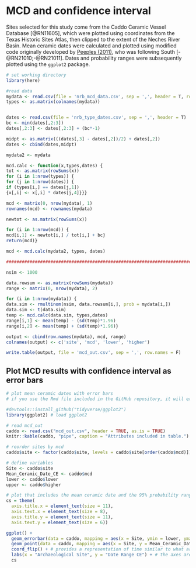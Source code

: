 # MCD and confidence interval

Sites selected for this study come from the Caddo Ceramic Vessel Database [@RN11605], which were plotted using coordinates from the Texas Historic Sites Atlas, then clipped to the extent of the Neches River Basin. Mean ceramic dates were calculated and plotted using modified code originally developed by [Peeples (2011)](http://www.mattpeeples.net/mcd.html), who was following South [-@RN21010;-@RN21011]. Dates and probability ranges were subsequently plotted using the `ggplot2` package.

```r
# set working directory
library(here)

#read data
mydata <- read.csv(file = 'nrb_mcd_data.csv', sep = ',', header = T, row.names = 1)
types <- as.matrix(colnames(mydata))


dates <- read.csv(file = 'nrb_type_dates.csv', sep = ',', header = T)
bc <- min(dates[,2:3])
dates[,2:3] <- dates[,2:3] + (bc*-1)

midpt <- as.matrix(((dates[,3] - dates[,2])/2) + dates[,2])
dates <- cbind(dates,midpt)

mydata2 <- mydata

mcd.calc <- function(x,types,dates) {
tot <- as.matrix(rowSums(x))
for (i in 1:nrow(types)) {
for (j in 1:nrow(dates)) {
if (types[i,] == dates[j,1]) 
{x[,i] <- x[,i] * dates[j,4]}}}

mcd <- matrix(0, nrow(mydata), 1)
rownames(mcd) <- rownames(mydata)

newtot <- as.matrix(rowSums(x))

for (i in 1:nrow(mcd)) {
mcd[i,1] <- newtot[i,] / tot[i,] + bc}
return(mcd)} 

mcd <- mcd.calc(mydata2, types, dates)

###############################################################################

nsim <- 1000

data.rowsum <- as.matrix(rowSums(mydata))
range <- matrix(0, nrow(mydata), 2)

for (i in 1:nrow(mydata)) {
data.sim <- rmultinom(nsim, data.rowsum[i,], prob = mydata[i,])
data.sim <- t(data.sim)
temp <- mcd.calc(data.sim, types,dates)
range[i,1] <- mean(temp) - (sd(temp)*1.96)
range[i,2] <- mean(temp) + (sd(temp)*1.96)}

output <- cbind(row.names(mydata), mcd, range)
colnames(output) <- c('site', 'mcd', 'lower', 'higher')

write.table(output, file = 'mcd_out.csv', sep = ',', row.names = F)
```

## Plot MCD results with confidence interval as error bars

```r
# plot mean ceramic dates with error bars
# if you use the Rmd file included in the GitHub repository, it will export a publication-ready figure at 600dpi in the mcd_files folder

#devtools::install_github("tidyverse/ggplot2")
library(ggplot2) # load ggplot2

# read mcd_out
caddo <- read.csv("mcd_out.csv", header = TRUE, as.is = TRUE)
knitr::kable(caddo, "pipe", caption = "Attributes included in table.")

# reorder sites by mcd
caddo$site <- factor(caddo$site, levels = caddo$site[order(caddo$mcd)])

# define variables
Site <- caddo$site
Mean_Ceramic_Date_CE <- caddo$mcd
lower <- caddo$lower
upper <- caddo$higher

# plot that includes the mean ceramic date and the 95% probability range reordered by mcd
cs = theme(
  axis.title.x = element_text(size = 11),
  axis.text.x = element_text(size = 8),
  axis.title.y = element_text(size = 11),
  axis.text.y = element_text(size = 6))

ggplot() +
  geom_errorbar(data = caddo, mapping = aes(x = Site, ymin = lower, ymax = upper), width = 0.2, size = 1, colour = "gray") + # for colour publications, I recommend changing "gray"
  geom_point(data = caddo, mapping = aes(x = Site, y = Mean_Ceramic_Date_CE), size = 2, shape = 21, fill = "white") +
  coord_flip() + # provides a representation of time similar to what archaeologists are used to seeing
  labs(x = "Archaeological Site", y = "Date Range CE") + # the axes are flipped, so x = y and y = x
  cs
```
